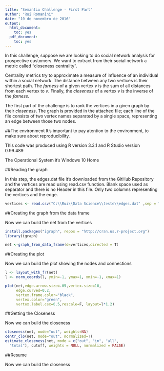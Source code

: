 ---
title: "Semantix Challenge - First Part"
author: "Rui Romanini"
date: "10 de novembro de 2016"
output:
  html_document:
    toc: yes
  pdf_document:
    toc: yes
---

In this challenge, suppose we are looking to do social network
analysis for prospective customers. We want to extract from
their social network a metric called "closeness centrality".

Centrality metrics try to approximate a measure of influence
of an individual within a social network. The distance between
any two vertices is their shortest path. The *farness*
of a given vertex *v* is the sum of all distances from each vertex
to *v*. Finally, the *closeness* of a vertex *v* is the inverse
of the *farness*.

The first part of the challenge is to rank the vertices in a given
graph by their *closeness*. The graph is provided in the attached
file; each line of the file consists of two vertex names separated by a single space, representing an edge between those two nodes.

##The environment
It's important to pay atention to the environment, to make sure about reproducibility. 

This code was produced using R version 3.3.1 and R Studio version 0.99.489

The Operational System it's Windows 10 Home

##Reading the graph

In this step, the edges.dat file it's downloaded from the GitHub Repository and the vertices are read using read.csv function.
Blank space used as separator and there is no Header in this file.
Only two columns representing the vertices and the edge.


```{r}
vertices <- read.csv("C:\\Rui\\Data Science\\teste\\edges.dat" ,sep = " ",header = FALSE)
```

##Creating the graph from the data frame

Now we can build the net from the vertices

```{r}
install.packages("igraph", repos = "http://cran.us.r-project.org")
library(igraph)
```

```{r}
net <-graph_from_data_frame(d=vertices,directed = T)
```


##Creating the plot

Now we can build the plot showing the nodes and connections

```{r}
l <- layout_with_fr(net)
l <- norm_coords(l, ymin=-1, ymax=1, xmin=-1, xmax=1)

plot(net,edge.arrow.size=.05,vertex.size=10,
     edge.curved=0.2,
     vertex.frame.color="black",
     vertex.color="green",
     vertex.label.cex=0.5,rescale=F, layout=l*1.2)
```

##Getting the Closeness

Now we can build the closeness

```{r}
closeness(net, mode="out", weights=NA)
centr_clo(net, mode="out", normalized=T)
estimate_closeness(net, mode = c("out", "in", "all",
  "total"), cutoff, weights = NULL, normalized = FALSE)
```


##Resume

Now we can build the closeness

